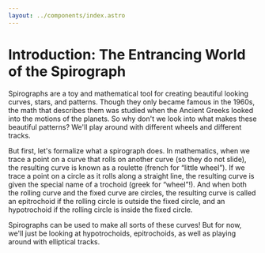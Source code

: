 ```yaml
---
layout: ../components/index.astro
---
```


# Introduction: The Entrancing World of the Spirograph

Spirographs are a toy and mathematical tool for creating beautiful looking curves, stars, and patterns. Though they only became famous in the 1960s, the math that describes them was studied when the Ancient Greeks looked into the motions of the planets. So why don't we look into what makes these beautiful patterns? We'll play around with different wheels and different tracks.

But first, let's formalize what a spirograph does. In mathematics, when we trace a point on a curve that rolls on another curve (so they do not slide), the resulting curve is known as a roulette (french for “little wheel”). If we trace a point on a circle as it rolls along a straight line, the resulting curve is given the special name of a trochoid (greek for “wheel”!). And when both the rolling curve and the fixed curve are circles, the resulting curve is called an epitrochoid if the rolling circle is outside the fixed circle, and an hypotrochoid if the rolling circle is inside the fixed circle.

Spirographs can be used to make all sorts of these curves! But for now, we'll just be looking at hypotrochoids, epitrochoids, as well as playing around with elliptical tracks.
